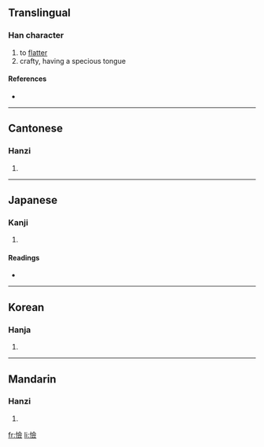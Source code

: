 ==Translingual==

===Han character===
{{Han char|rn=61|rad=心|as=13|sn=16|four=9808<sub>6</sub>|canj=心人一人 (POMO)}}

# to [[flatter]]
# crafty, having a specious tongue

====References====
* {{Han ref|kx=0404.370|dkj=11299|dj=0745.030|hdz=42361.090|uh=61B8|ud=25016|bh=E9A2|bd=59810}}

----

==Cantonese==

===Hanzi===
{{yue-hanzi|jyut=|y=chim1}}

# {{defn|Cantonese|sort=心13}}

----

==Japanese==

===Kanji===
{{ja-kanji|grade=|rs=心13}}

# {{defn|Japanese|sort=心13}}

====Readings====
* {{ja-readings|on=[[せん]] (sen), [[けん]] (ken)|kun=[[かたよる]] (katayoru)}}

----

==Korean==

===Hanja===
{{ko-hanja|hangeul=섬|eumhun=|rv=seom|mr=sŏm|y=sem}}

# {{defn|Korean|sort=心13}}

----

==Mandarin==

===Hanzi===
{{cmn-hanzi|pin=[[xiān]] ([[xian1]])|wg=hsien<sup>1</sup>}}

# {{defn|Mandarin|sort=心13}}

[[fr:憸]]
[[li:憸]]